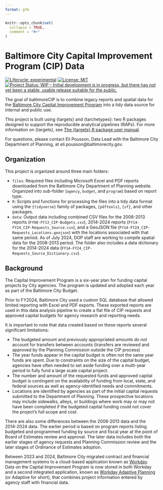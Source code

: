 ```yaml
---
format: gfm
---
```


<!-- README.md is generated from README.Rmd. Please edit that file -->

```r
knitr::opts_chunk$set(
  collapse = TRUE,
  comment = "#>"
)
```

# Baltimore City Capital Improvement Program (CIP) Data

<!-- badges: start -->

[![Lifecycle: experimental](https://img.shields.io/badge/lifecycle-experimental-orange.svg)](https://lifecycle.r-lib.org/articles/stages.html#experimental)
[![License: MIT](https://img.shields.io/badge/License-MIT-yellow.svg)](https://opensource.org/licenses/MIT)
[![Project Status: WIP – Initial development is in progress, but there has not yet been a stable, usable release suitable for the public.](https://www.repostatus.org/badges/latest/wip.svg)](https://www.repostatus.org/#wip)

<!-- badges: end -->

The goal of baltimoreCIP is to combine legacy reports and spatial data for the [Baltimore City Capital Improvement Program](https://planning.baltimorecity.gov/) into a tidy data source for internal and public use.

::: callout-tip
This project is built using {targets} and {tarchetypes}: two R packages designed to support the reproducible analytical pipelines (RAPs). For more information on {targets}, see [The {targets} R package user manual](https://books.ropensci.org/targets/).
:::

For questions, please contact Eli Pousson, Data Lead with the Baltimore City Department of Planning, at eli.pousson\@baltimorecity.gov.

## Organization

This project is organized around three main folders:

-   `files`: Required files including Microsoft Excel and PDF reports downloaded from the Baltimore City Department of Planning website. Organized into sub-folder (`agency`, `budget`, and `program`) based on report type.
-   `R`: Scripts and functions for processing the files into a tidy data format using the `{tidyverse}` family of packages, `{pdftools}`, `{sf}`, and other packages.
-   `data`: Output data including combined CSV files for the 2008-2013 reports (`FY08-FY13_CIP-Budgets.csv`), 2014-2024 reports (`FY14-FY24_CIP-Requests_Source.csv`), and a GeoJSON file (`FY14-FY24_CIP-Requests_Locations.geojson`) with the locations associated with that same period. As of July 2024, DOP staff are working to compile spatial data for the 2008-2013 period. The folder also includes a data dictionary for the 2014-2024 data (`FY14-FY24_CIP-Requests_Source_Dictionary.csv`).

## Background

The Capital Improvement Program is a six-year plan for funding capital projects by City agencies. The program is updated and adopted each year as part of the Baltimore City Budget.

Prior to FY2024, Baltimore City used a custom SQL database that allowed limited reporting with Excel and PDF exports. These exported reports are used in this data analysis pipeline to create a flat file of CIP requests and approved capital budgets for agency research and reporting needs.

It is important to note that data created based on these reports several significant limitations:

-   The budgeted amount and previously appropriated amounts do *not* account for transfers between accounts (transfers are reviewed and approved by the Planning Commission outside the CIP process)
-   The year funds appear in the capital budget is often not the same year funds are spent. Due to constraints on the size of the capital budget, agencies have often needed to set aside funding over a multi-year period to fully fund a large scale capital project.
-   The number and amount of the requested funds and approved capital budget is contingent on the availability of funding from local, state, and federal sources as well as agency-identified needs and commitments.
-   Locations are identified by agencies as part of the initial capital requests submitted to the Department of Planning. These prospective locations may include sidewalks, alleys, or buildings where work may or may not have been completed if the budgeted capital funding could not cover the project's full scope and cost.

There are also some differences between the 2008-2013 data and the 2014-2024 data. The earlier period is based on program reports listing budgeted and programmed funding by source and fiscal year at the point of Board of Estimates review and approval. The later data includes both the earlier stages of agency requests and Planning Commission review and the later stages of Ordinance of Estimates adoption. 

Between 2023 and 2024, Baltimore City migrated contract and financial management systems to a cloud-based application known as [Workday](https://www.workday.com/). Data on the Capital Improvement Program is now stored in both Workday and a second integrated application, known as [Workday Adaptive Planning](https://www.workday.com/en-us/products/adaptive-planning/overview.html) (or Adaptive for short), that combines project information entered by agency staff with financial data.
